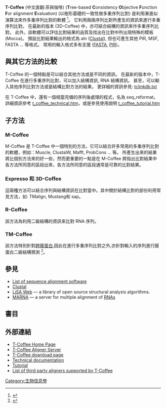 {{Infobox Software
| name=T-Coffee
| developer=Cédric Notredame, [[Centro_de_Regulacio_Genomica|Centro de Regulacio Genomica]] (CRG) - 巴塞隆納
| latest_release_version= 8.99
| latest release date = {{release date and age|2011|01|25|df=yes}}
| operating_system=[[UNIX|UNIX]], [[Linux|Linux]], [[MS-Windows|MS-Windows]]
| genre=Bioinformatics tool
| website=[http://www.tcoffee.org http://www.tcoffee.org]
| licence=[[GNU_General_Public_License|GPL]]|
}}
'''T-Coffee''' (中文直翻:茶與咖啡)  ('''T'''ree-based '''C'''onsistency '''O'''bjective '''F'''unction '''F'''or alignment '''E'''valuation) (以樹形基礎的一致性做多重序列比對) 是利用漸進似演算法來作多重序列比對的軟體 <ref name="pmid10964570">{{cite journal |author=Notredame C, Higgins DG, Heringa J |title=T-Coffee: A novel method for fast and accurate multiple sequence alignment |journal=J Mol Biol. |date=2000-09-08 |volume=302 |issue=1 |pages=205–217 |pmid=10964570 |doi=10.1006/jmbi.2000.4042}}</ref>。 它利用兩兩序列比對所產生的資訊來進行多重序列比對。  在最新的版本 (3D-Coffee) 中，亦可結合結構的資訊來作多重序列比對。 此外，該軟體可以評估比對結果的品質及找出在比對中所出現特殊的模板 (Mocca)。 預設比對結果輸出的格式為 aln ([[Clustal|Clustal]]), 但也可產生其他 PIR, MSF, FASTA ... 等格式。 常用的輸入格式多有支援 ([[FASTA|FASTA]], [[Protein_Information_Resource|PIR]])。

==與其它方法的比較==
T-Coffee 的一個特點是可以結合其他方法或是不同的資訊。 在最新的版本中，T-Coffee 在進行多重序列比對，可以加入結構資訊, RNA 結構資訊。  甚至，可以輸入其他序列比對方法或是結構比對方法的結果。 更詳細的資訊參見: [http://www.tcoffee.org/Resources/tclinkdb.txt tclinkdb.txt]{{Wayback|url=http://www.tcoffee.org/Resources/tclinkdb.txt |date=20110720061535 }}

在 T-Coffee 中，還有一個相當完備的序列後處理的程式，名為 seq_reformat。 詳細資訊參考 [https://web.archive.org/web/20110720061559/http://www.tcoffee.org/Documentation/t_coffee/t_coffee_technical.htm t_coffee_technical.htm]，或是參見使用說明 [https://web.archive.org/web/20110720061711/http://www.tcoffee.org/Documentation/t_coffee/t_coffee_tutorial.htm t_coffee_tutorial.htm]

==子方法==
===M-Coffee===
M-Coffee 是 T-Coffee 中一個特別的方法，它可以結合許多常用的多重序列比對的軟體，例如：Muscle, ClustalW, Mafft, ProbCons ... 等。  所產生出來的結果將比個別方法來的好一些，然而更重要的一點是在 M-Coffee 將指出比對結果中各方法所同意的區段出來，各方法所同意的區段通常是可靠的比對結果。

===Expresso 和 3D-Coffee===
這兩種方法可以結合序列與結構資訊在比對當中。其中關於結構比對的部份利用常見方法，如: TMalign, Mustang和 sap。

===R-Coffee===
該方法為利用二級結構的資訊來比對 RNA 序列。

===TM-Coffee===
該方法特別針對[[跨膜蛋白|跨膜蛋白]],因此在進行多重序列比對之外,亦針對輸入的序列進行膜蛋白二級結構預測 <ref>{{cite journal |author=Chang JM, Di Tommaso P, Taly JF, Notredame C |title=Accurate multiple sequence alignment of transmembrane proteins with PSI-Coffee |journal=BMC Bioinformatics |date=2012-03-28 |volume=13 |pages=S1 |pmid=22536955 |pmc=3303701 |doi=10.1186/1471-2105-13-S4-S1}}</ref>。

==參見==
*[[List_of_sequence_alignment_software|List of sequence alignment software]]
*[[Clustal|Clustal]]
*[http://www.mi.fu-berlin.de/w/LiSA/ LiSA Web]{{Wayback|url=http://www.mi.fu-berlin.de/w/LiSA/ |date=20110719030001 }} — a library of open source structural analysis algorithms.
*[https://web.archive.org/web/20081018180848/http://biwww2.informatik.uni-freiburg.de/Software/MARNA/index.html MARNA] — a server for multiple alignment of [[RNA|RNA]]s

==書目==
{{reflist}}

==外部連結==
*[http://www.tcoffee.org T-Coffee Home Page]{{Wayback|url=http://www.tcoffee.org/ |date=20101221130356 }}
*[http://tcoffee.crg.cat T-Coffee Aligner Server]{{Wayback|url=http://tcoffee.crg.cat/ |date=20200810232637 }}
*[http://www.tcoffee.org/Projects_home_page/t_coffee_home_page.html T-Coffee download page]{{Wayback|url=http://www.tcoffee.org/Projects_home_page/t_coffee_home_page.html |date=20110612162522 }}
*[https://web.archive.org/web/20110720061559/http://www.tcoffee.org/Documentation/t_coffee/t_coffee_technical.htm Technical documentation]
*[https://web.archive.org/web/20110720061711/http://www.tcoffee.org/Documentation/t_coffee/t_coffee_tutorial.htm Tutorial]
*[http://www.tcoffee.org/Resources/tclinkdb.txt List of third party aligners supported by T-Coffee]{{Wayback|url=http://www.tcoffee.org/Resources/tclinkdb.txt |date=20110720061535 }}

[[Category:生物信息學|Category:生物信息學]]